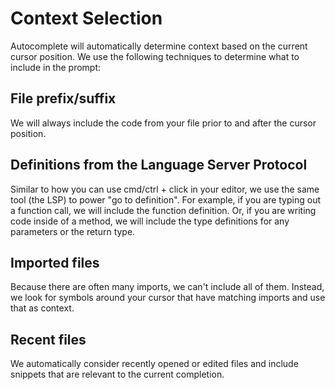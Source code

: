 # Context Selection

Autocomplete will automatically determine context based on the current cursor position. We use the following techniques to determine what to include in the prompt:

## File prefix/suffix

We will always include the code from your file prior to and after the cursor position.

## Definitions from the Language Server Protocol

Similar to how you can use cmd/ctrl + click in your editor, we use the same tool (the LSP) to power "go to definition". For example, if you are typing out a function call, we will include the function definition. Or, if you are writing code inside of a method, we will include the type definitions for any parameters or the return type.

## Imported files

Because there are often many imports, we can't include all of them. Instead, we look for symbols around your cursor that have matching imports and use that as context.

## Recent files

We automatically consider recently opened or edited files and include snippets that are relevant to the current completion.